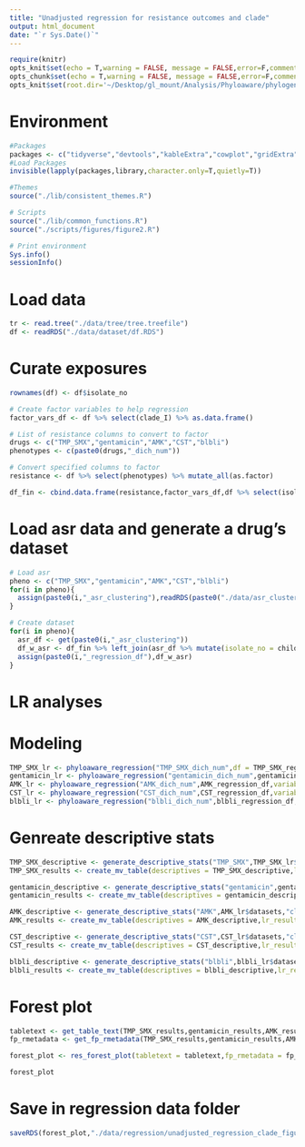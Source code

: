```yaml
---
title: "Unadjusted regression for resistance outcomes and clade"
output: html_document
date: "`r Sys.Date()`"
--- 
```


```r
require(knitr)
opts_knit$set(echo = T,warning = FALSE, message = FALSE,error=F,comment=NA) 
opts_chunk$set(echo = T,warning = FALSE, message = FALSE,error=F,comment=NA)
opts_knit$set(root.dir='~/Desktop/gl_mount/Analysis/Phyloaware/phylogenetic-resistance-ms/')
```

# Environment
```r
#Packages
packages <- c("tidyverse","devtools","kableExtra","cowplot","gridExtra",'forestplot','tableone','phyloAMR','ape')   
#Load Packages
invisible(lapply(packages,library,character.only=T,quietly=T))

#Themes
source("./lib/consistent_themes.R")

# Scripts
source("./lib/common_functions.R")
source("./scripts/figures/figure2.R")

# Print environment
Sys.info()
sessionInfo()
```

# Load data
```r
tr <- read.tree("./data/tree/tree.treefile")      
df <- readRDS("./data/dataset/df.RDS")
```

# Curate exposures 
```r
rownames(df) <- df$isolate_no     

# Create factor variables to help regression 
factor_vars_df <- df %>% select(clade_I) %>% as.data.frame()

# List of resistance columns to convert to factor
drugs <- c("TMP_SMX","gentamicin","AMK","CST","blbli")
phenotypes <- c(paste0(drugs,"_dich_num"))

# Convert specified columns to factor
resistance <- df %>% select(phenotypes) %>% mutate_all(as.factor) 

df_fin <- cbind.data.frame(resistance,factor_vars_df,df %>% select(isolate_no,Patient_ID,Cx_date))
```

# Load asr data and generate a drug's dataset
```r
# Load asr
pheno <- c("TMP_SMX","gentamicin","AMK","CST","blbli")
for(i in pheno){
  assign(paste0(i,"_asr_clustering"),readRDS(paste0("./data/asr_clustering/",i,"_asr_clustering.RDS")))
}

# Create dataset
for(i in pheno){
  asr_df <- get(paste0(i,"_asr_clustering"))
  df_w_asr <- df_fin %>% left_join(asr_df %>% mutate(isolate_no = child_name))
  assign(paste0(i,"_regression_df"),df_w_asr)
}
```

# LR analyses 
# Modeling 
```r
TMP_SMX_lr <- phyloaware_regression("TMP_SMX_dich_num",df = TMP_SMX_regression_df,variables = "clade_I",first_present = T,patient_id = 'Patient_ID',culture_date = "Cx_date",multivariable = FALSE)
gentamicin_lr <- phyloaware_regression("gentamicin_dich_num",gentamicin_regression_df,variables = "clade_I",first_present = T,patient_id = 'Patient_ID',culture_date = "Cx_date",multivariable = F)   
AMK_lr <- phyloaware_regression("AMK_dich_num",AMK_regression_df,variables = "clade_I",first_present = T,patient_id = 'Patient_ID',culture_date = "Cx_date",multivariable = F)
CST_lr <- phyloaware_regression("CST_dich_num",CST_regression_df,variables = "clade_I",first_present = T,patient_id = 'Patient_ID',culture_date = "Cx_date",multivariable = F)
blbli_lr <- phyloaware_regression("blbli_dich_num",blbli_regression_df,variables ="clade_I",first_present = T,patient_id = 'Patient_ID',culture_date = "Cx_date",multivariable = F)  
```

# Genreate descriptive stats
```r
TMP_SMX_descriptive <- generate_descriptive_stats("TMP_SMX",TMP_SMX_lr$datasets,variables = "clade_I",factorVars = "clade_I")
TMP_SMX_results <- create_mv_table(descriptives = TMP_SMX_descriptive,lr_results=TMP_SMX_lr$univariable)  

gentamicin_descriptive <- generate_descriptive_stats("gentamicin",gentamicin_lr$datasets,"clade_I",factorVars = "clade_I")
gentamicin_results <- create_mv_table(descriptives = gentamicin_descriptive,lr_results=gentamicin_lr$univariable)

AMK_descriptive <- generate_descriptive_stats("AMK",AMK_lr$datasets,"clade_I",factorVars = "clade_I")
AMK_results <- create_mv_table(descriptives = AMK_descriptive,lr_results=AMK_lr$univariable)

CST_descriptive <- generate_descriptive_stats("CST",CST_lr$datasets,"clade_I",factorVars = "clade_I")
CST_results <- create_mv_table(descriptives = CST_descriptive,lr_results=CST_lr$univariable)

blbli_descriptive <- generate_descriptive_stats("blbli",blbli_lr$datasets,"clade_I",factorVars = "clade_I")
blbli_results <- create_mv_table(descriptives = blbli_descriptive,lr_results=blbli_lr$univariable)
```

# Forest plot
```r
tabletext <- get_table_text(TMP_SMX_results,gentamicin_results,AMK_results,CST_results,blbli_results)
fp_rmetadata <- get_fp_rmetadata(TMP_SMX_results,gentamicin_results,AMK_results,CST_results,blbli_results)

forest_plot <- res_forest_plot(tabletext = tabletext,fp_rmetadata = fp_rmetadata,outcome_name="ST258 Clade I",type_of_regression="Unadjusted") 

forest_plot
```

# Save in regression data folder
```r
saveRDS(forest_plot,"./data/regression/unadjusted_regression_clade_figure.RDS")
```
